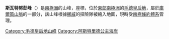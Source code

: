 {{coord|71|55|S|8|53|E|display=title}}

'''斯瓦特努彭峰'''（{{lang-en|Svartnupen Peak}}）是[[南極洲|南極洲]]的山峰，座標''{{coord|71|55|S|8|53|E}}''，位於[[東部南極洲|東部南極洲]]的[[毛德皇后地|毛德皇后地]]，屬於[[庫爾策山脈|庫爾策山脈]]的一部分，該山峰根據[[挪威|挪威]]的探險隊被繪入地圖，現時受[[南極條約體系|南極條約體系]]管理。

{{DEFAULTSORT:Svartnupen Peak}}
[[Category:毛德皇后地山峰|Category:毛德皇后地山峰]]
[[Category:阿斯特里德公主海岸|Category:阿斯特里德公主海岸]]


{{PrincessAstridCoast-geo-stub}}